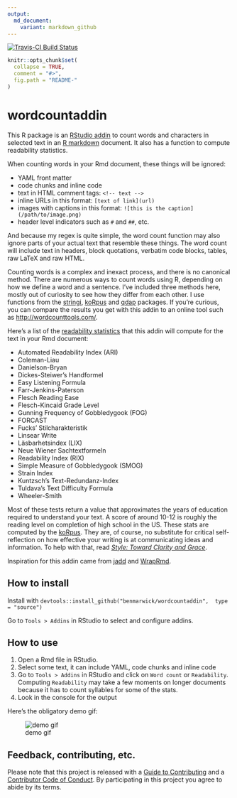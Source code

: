 ```yaml
---
output:
  md_document:
    variant: markdown_github
---
```


[![Travis-CI Build Status](https://travis-ci.org/benmarwick/wordcountaddin.svg?branch=master)](https://travis-ci.org/benmarwick/wordcountaddin)

<!-- README.md is generated from README.Rmd. Please edit that file -->

```r
knitr::opts_chunk$set(
  collapse = TRUE,
  comment = "#>",
  fig.path = "README-"
)
```

# wordcountaddin

This R package is an [RStudio addin](https://rstudio.github.io/rstudioaddins/) to count words and characters in selected text in an [R markdown](http://rmarkdown.rstudio.com/) document. It also has a function to compute readability statistics. 

When counting words in your Rmd document, these things will be ignored:

- YAML front matter    
- code chunks and inline code
- text in HTML comment tags: `<!-- text -->` 
- inline URLs in this format: `[text of link](url)`
- images with captions in this format: `![this is the caption](/path/to/image.png)`
- header level indicators such as `#` and `##`, etc.

And because my regex is quite simple, the word count function may also ignore parts of your actual text that resemble these things. The word count will include text in headers, block quotations, verbatim code blocks, tables, raw LaTeX and raw HTML. 

Counting words is a complex and inexact process, and there is no canonical method. There are numerous ways to count words using R, depending on how we define a word and a sentence. I've included three methods here, mostly out of curiosity to see how they differ from each other. I use functions from the  [stringi](https://cran.r-project.org/web/packages/stringi/index.html), [koRpus](https://cran.r-project.org/web/packages/koRpus/index.html) and [qdap](https://cran.r-project.org/web/packages/qdap/index.html) packages. If you're curious, you can compare the results you get with this addin to an online tool such as <http://wordcounttools.com/>.

Here's a list of the [readability statistics](https://en.wikipedia.org/wiki/Readability_test) that this addin will compute for the text in your Rmd document:

- Automated Readability Index (ARI)
- Coleman-Liau
- Danielson-Bryan
- Dickes-Steiwer's Handformel
- Easy Listening Formula
- Farr-Jenkins-Paterson
- Flesch Reading Ease
- Flesch-Kincaid Grade Level
- Gunning Frequency of Gobbledygook (FOG)
- FORCAST
- Fucks' Stilcharakteristik
- Linsear Write
- Läsbarhetsindex (LIX)
- Neue Wiener Sachtextformeln
- Readability Index (RIX)
- Simple Measure of Gobbledygook (SMOG)
- Strain Index
- Kuntzsch's Text-Redundanz-Index
- Tuldava's Text Difficulty Formula
- Wheeler-Smith

Most of these tests return a value that approximates the years of education required to understand your text. A score of around 10-12 is roughly the reading level on completion of high school in the US. These stats are computed by the [koRpus](https://cran.r-project.org/web/packages/koRpus/index.html). They are, of course, no substitute for critical self-reflection on how effective your writing is at communicating ideas and information. To help with that, read [_Style: Toward Clarity and Grace_](http://www.amazon.com/dp/0226899152).

Inspiration for this addin came from [jadd](https://github.com/jennybc/jadd) and [WrapRmd](https://github.com/tjmahr/WrapRmd). 

## How to install

Install with `devtools::install_github("benmarwick/wordcountaddin",  type = "source")`

Go to `Tools > Addins` in RStudio to select and configure addins. 

## How to use

1. Open a Rmd file in RStudio.  
2. Select some text, it can include YAML, code chunks and inline code   
3. Go to `Tools > Addins` in RStudio and click on `Word count` or `Readability`. Computing `Readability` may take a few moments on longer documents because it has to count syllables for some of the stats.
4. Look in the console for the output   

Here's the obligatory demo gif:

![demo gif](inst/wordcountaddin.gif)

## Feedback, contributing, etc.

Please note that this project is released with a [Guide to Contributing](CONTRIBUTING.md) and a [Contributor Code of Conduct](CONDUCT.md). By participating in this project you agree to abide by its terms.
